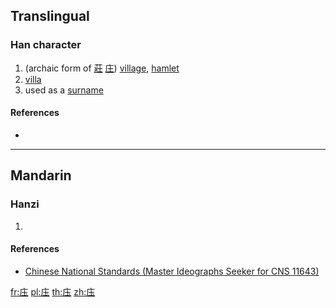 {{also|压}}
==Translingual==

===Han character===
{{Han char|rn=53|rad=广|as=04|sn=7|four=|canj=IGI|ids=⿸广圡}}

# (archaic form of [[莊]] [[庄]]) [[village]], [[hamlet]]
# [[villa]]
# used as a [[surname]]

====References====
* {{Han ref|kx=0344.051|hdz=20873.191|uh=5E92|ud=24210}}

----

==Mandarin==

===Hanzi===
{{cmn-hanzi|pin=[[zhuāng]] ([[zhuang1]])|wg=chuang<sup>1</sup>}}

# {{defn|lang=cmn|sort=广04}}

====References====
* [http://www.cns11643.gov.tw/AIDB/query_general_view.do?page=3&code=256D Chinese National Standards (Master Ideographs Seeker for CNS 11643)]

[[fr:庒]]
[[pl:庒]]
[[th:庒]]
[[zh:庒]]